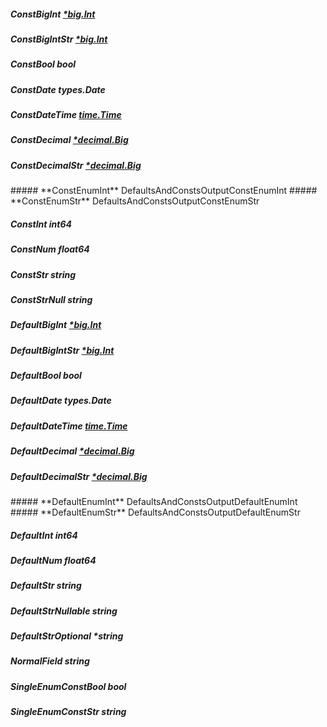 
##### **ConstBigInt** [*big.Int](https://pkg.go.dev/math/big#Int)

##### **ConstBigIntStr** [*big.Int](https://pkg.go.dev/math/big#Int)

##### **ConstBool** bool

##### **ConstDate** types.Date

##### **ConstDateTime** [time.Time](https://pkg.go.dev/time#Time)

##### **ConstDecimal** [*decimal.Big](https://pkg.go.dev/github.com/ericlagergren/decimal#Big)

##### **ConstDecimalStr** [*decimal.Big](https://pkg.go.dev/github.com/ericlagergren/decimal#Big)

<Collapsible>
    ##### **ConstEnumInt** DefaultsAndConstsOutputConstEnumInt
    <Collapsible.Break/>
    <DefaultsAndConstsOutputConstEnumInt/>
</Collapsible>

<Collapsible>
    ##### **ConstEnumStr** DefaultsAndConstsOutputConstEnumStr
    <Collapsible.Break/>
    <DefaultsAndConstsOutputConstEnumStr/>
</Collapsible>

##### **ConstInt** int64

##### **ConstNum** float64

##### **ConstStr** string

##### **ConstStrNull** string

##### **DefaultBigInt** [*big.Int](https://pkg.go.dev/math/big#Int)

##### **DefaultBigIntStr** [*big.Int](https://pkg.go.dev/math/big#Int)

##### **DefaultBool** bool

##### **DefaultDate** types.Date

##### **DefaultDateTime** [time.Time](https://pkg.go.dev/time#Time)

##### **DefaultDecimal** [*decimal.Big](https://pkg.go.dev/github.com/ericlagergren/decimal#Big)

##### **DefaultDecimalStr** [*decimal.Big](https://pkg.go.dev/github.com/ericlagergren/decimal#Big)

<Collapsible>
    ##### **DefaultEnumInt** DefaultsAndConstsOutputDefaultEnumInt
    <Collapsible.Break/>
    <DefaultsAndConstsOutputDefaultEnumInt/>
</Collapsible>

<Collapsible>
    ##### **DefaultEnumStr** DefaultsAndConstsOutputDefaultEnumStr
    <Collapsible.Break/>
    <DefaultsAndConstsOutputDefaultEnumStr/>
</Collapsible>

##### **DefaultInt** int64

##### **DefaultNum** float64

##### **DefaultStr** string

##### **DefaultStrNullable** string

##### **DefaultStrOptional** *string

##### **NormalField** string

##### **SingleEnumConstBool** bool

##### **SingleEnumConstStr** string

